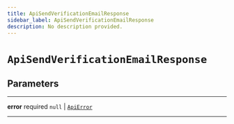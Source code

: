 ```yaml
---
title: ApiSendVerificationEmailResponse
sidebar_label: ApiSendVerificationEmailResponse
description: No description provided.
---
```


# `ApiSendVerificationEmailResponse`

## Parameters

---

**error** <span className="optional-status">required</span> `null` | [`ApiError`](/reference/javascript/auth/types/api-error)

---
